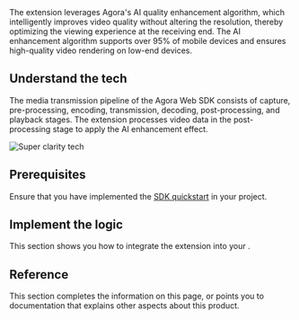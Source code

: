
<PlatformWrapper platform="web">
The <Vg k="RTEE_CLARITY" /> extension leverages Agora's AI quality enhancement algorithm, which intelligently improves video quality without altering the resolution, thereby optimizing the viewing experience at the receiving end. The AI enhancement algorithm supports over 95% of mobile devices and ensures high-quality video rendering on low-end devices.

## Understand the tech
 
The media transmission pipeline of the Agora Web SDK consists of capture, pre-processing, encoding, transmission, decoding, post-processing, and playback stages. The <Vg k="RTEE_CLARITY" /> extension processes video data in the post-processing stage to apply the AI enhancement effect.

![Super clarity tech](/images/extensions-marketplace/web-extension-tech.svg)

## Prerequisites

Ensure that you have implemented the [SDK quickstart](/video-calling/get-started/get-started-sdk) in your project.

## Implement the logic  

This section shows you how to integrate the <Vg k="RTEE_CLARITY" /> extension into your <Vpl k="CLIENT" />.

<ProjectImplement />

## Reference

This section completes the information on this page, or points you to documentation that explains other aspects about this product.

<Reference/>
</PlatformWrapper>

<PlatformWrapper notAllowed="web">
<NotAvailable />
</PlatformWrapper>
